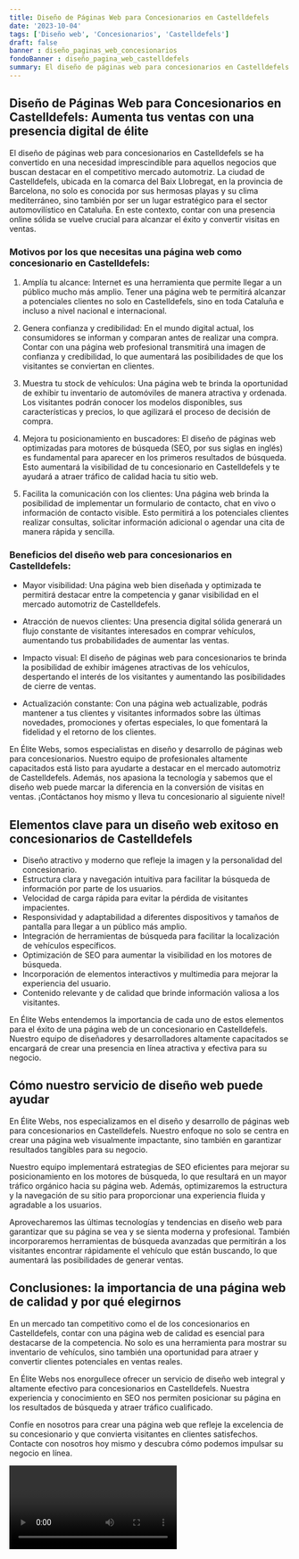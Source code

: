 ```yaml
---
title: Diseño de Páginas Web para Concesionarios en Castelldefels
date: '2023-10-04'
tags: ['Diseño web', 'Concesionarios', 'Castelldefels']
draft: false
banner : diseño_paginas_web_concesionarios
fondoBanner : diseño_pagina_web_castelldefels
summary: El diseño de páginas web para concesionarios en Castelldefels se ha convertido en una necesidad imprescindible para aquellos negocios que buscan destacar en el competitivo mercado automotriz. La ciudad de Castelldefels, ubicada en la comarca del Baix Llobregat, en la provincia de Barcelona, no solo es conocida por sus hermosas playas y su clima mediterráneo, sino también por ser un lugar estratégico para el sector automovilístico en Cataluña. En este contexto, contar con una presencia online sólida se vuelve crucial para alcanzar el éxito y convertir visitas en ventas.
---
```


## Diseño de Páginas Web para Concesionarios en Castelldefels: Aumenta tus ventas con una presencia digital de élite

El diseño de páginas web para concesionarios en Castelldefels se ha convertido en una necesidad imprescindible para aquellos negocios que buscan destacar en el competitivo mercado automotriz. La ciudad de Castelldefels, ubicada en la comarca del Baix Llobregat, en la provincia de Barcelona, no solo es conocida por sus hermosas playas y su clima mediterráneo, sino también por ser un lugar estratégico para el sector automovilístico en Cataluña. En este contexto, contar con una presencia online sólida se vuelve crucial para alcanzar el éxito y convertir visitas en ventas.

### Motivos por los que necesitas una página web como concesionario en Castelldefels:

1. Amplía tu alcance: Internet es una herramienta que permite llegar a un público mucho más amplio. Tener una página web te permitirá alcanzar a potenciales clientes no solo en Castelldefels, sino en toda Cataluña e incluso a nivel nacional e internacional.

2. Genera confianza y credibilidad: En el mundo digital actual, los consumidores se informan y comparan antes de realizar una compra. Contar con una página web profesional transmitirá una imagen de confianza y credibilidad, lo que aumentará las posibilidades de que los visitantes se conviertan en clientes.

3. Muestra tu stock de vehículos: Una página web te brinda la oportunidad de exhibir tu inventario de automóviles de manera atractiva y ordenada. Los visitantes podrán conocer los modelos disponibles, sus características y precios, lo que agilizará el proceso de decisión de compra.

4. Mejora tu posicionamiento en buscadores: El diseño de páginas web optimizadas para motores de búsqueda (SEO, por sus siglas en inglés) es fundamental para aparecer en los primeros resultados de búsqueda. Esto aumentará la visibilidad de tu concesionario en Castelldefels y te ayudará a atraer tráfico de calidad hacia tu sitio web.

5. Facilita la comunicación con los clientes: Una página web brinda la posibilidad de implementar un formulario de contacto, chat en vivo o información de contacto visible. Esto permitirá a los potenciales clientes realizar consultas, solicitar información adicional o agendar una cita de manera rápida y sencilla.

### Beneficios del diseño web para concesionarios en Castelldefels:

- Mayor visibilidad: Una página web bien diseñada y optimizada te permitirá destacar entre la competencia y ganar visibilidad en el mercado automotriz de Castelldefels.

- Atracción de nuevos clientes: Una presencia digital sólida generará un flujo constante de visitantes interesados en comprar vehículos, aumentando tus probabilidades de aumentar las ventas.

- Impacto visual: El diseño de páginas web para concesionarios te brinda la posibilidad de exhibir imágenes atractivas de los vehículos, despertando el interés de los visitantes y aumentando las posibilidades de cierre de ventas.

- Actualización constante: Con una página web actualizable, podrás mantener a tus clientes y visitantes informados sobre las últimas novedades, promociones y ofertas especiales, lo que fomentará la fidelidad y el retorno de los clientes.

En Élite Webs, somos especialistas en diseño y desarrollo de páginas web para concesionarios. Nuestro equipo de profesionales altamente capacitados está listo para ayudarte a destacar en el mercado automotriz de Castelldefels. Además, nos apasiona la tecnología y sabemos que el diseño web puede marcar la diferencia en la conversión de visitas en ventas. ¡Contáctanos hoy mismo y lleva tu concesionario al siguiente nivel!

<GifSeo />

<Cta />

## Elementos clave para un diseño web exitoso en concesionarios de Castelldefels

- Diseño atractivo y moderno que refleje la imagen y la personalidad del concesionario.
- Estructura clara y navegación intuitiva para facilitar la búsqueda de información por parte de los usuarios.
- Velocidad de carga rápida para evitar la pérdida de visitantes impacientes.
- Responsividad y adaptabilidad a diferentes dispositivos y tamaños de pantalla para llegar a un público más amplio.
- Integración de herramientas de búsqueda para facilitar la localización de vehículos específicos.
- Optimización de SEO para aumentar la visibilidad en los motores de búsqueda.
- Incorporación de elementos interactivos y multimedia para mejorar la experiencia del usuario.
- Contenido relevante y de calidad que brinde información valiosa a los visitantes.

En Élite Webs entendemos la importancia de cada uno de estos elementos para el éxito de una página web de un concesionario en Castelldefels. Nuestro equipo de diseñadores y desarrolladores altamente capacitados se encargará de crear una presencia en línea atractiva y efectiva para su negocio.

## Cómo nuestro servicio de diseño web puede ayudar

En Élite Webs, nos especializamos en el diseño y desarrollo de páginas web para concesionarios en Castelldefels. Nuestro enfoque no solo se centra en crear una página web visualmente impactante, sino también en garantizar resultados tangibles para su negocio.

Nuestro equipo implementará estrategias de SEO eficientes para mejorar su posicionamiento en los motores de búsqueda, lo que resultará en un mayor tráfico orgánico hacia su página web. Además, optimizaremos la estructura y la navegación de su sitio para proporcionar una experiencia fluida y agradable a los usuarios.

Aprovecharemos las últimas tecnologías y tendencias en diseño web para garantizar que su página se vea y se sienta moderna y profesional. También incorporaremos herramientas de búsqueda avanzadas que permitirán a los visitantes encontrar rápidamente el vehículo que están buscando, lo que aumentará las posibilidades de generar ventas.

## Conclusiones: la importancia de una página web de calidad y por qué elegirnos

En un mercado tan competitivo como el de los concesionarios en Castelldefels, contar con una página web de calidad es esencial para destacarse de la competencia. No solo es una herramienta para mostrar su inventario de vehículos, sino también una oportunidad para atraer y convertir clientes potenciales en ventas reales.

En Élite Webs nos enorgullece ofrecer un servicio de diseño web integral y altamente efectivo para concesionarios en Castelldefels. Nuestra experiencia y conocimiento en SEO nos permiten posicionar su página en los resultados de búsqueda y atraer tráfico cualificado.

Confíe en nosotros para crear una página web que refleje la excelencia de su concesionario y que convierta visitantes en clientes satisfechos. Contacte con nosotros hoy mismo y descubra cómo podemos impulsar su negocio en línea.

<Video />

<CtaBot job='Concesionarios' city='Castelldefels'/>

<Gmaps query='Castelldefels+españa+maps' />